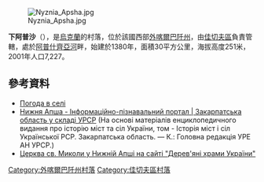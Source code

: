 
[[Image:Nyznia_Apsha.jpg|right]]

{{coord|47|59|51|N|23|50|18|E|scale:30000|display=title}}

'''下阿普沙'''（{{lang-uk|Нижня Апша}}），是[[烏克蘭|烏克蘭]]的村落，位於該國西部[[外喀爾巴阡州|外喀爾巴阡州]]，由[[佳切夫區|佳切夫區]]負責管轄，處於[[阿普什齊亞河|阿普什齊亞河]]畔，始建於1380年，面積30平方公里，海拔高度251米，2001年人口7,227。

==參考資料==
*[http://weather.in.ua/ua/zakarpatskaja/16919 Погода в селі]{{Wayback|url=http://weather.in.ua/ua/zakarpatskaja/16919 |date=20161106041549 }}
* [http://imsu-zakarpattja.com/mista-i-sela-zakarpatskoi-oblasti/tjachivskyj-rajon/dibrova.html Нижня Апша - Інформаційно-пізнавальний портал | Закарпатська область у складі УРСР]{{Wayback|url=http://imsu-zakarpattja.com/mista-i-sela-zakarpatskoi-oblasti/tjachivskyj-rajon/dibrova.html |date=20200223034414 }} (На основі матеріалів енциклопедичного видання про історію міст та сіл України, том - Історія міст і сіл Української РСР. Закарпатська область. — К.: Головна редакція УРЕ АН УРСР.)
* [http://www.derev.org.ua/zakarp/nyzhnia_apsha.htm Церква св. Миколи у Нижній Апші на сайті "Дерев'яні храми України"]{{Wayback|url=http://www.derev.org.ua/zakarp/nyzhnia_apsha.htm |date=20200220071906 }}

{{DEFAULTSORT:Нижня Апша}}

[[Category:外喀爾巴阡州村落|Category:外喀爾巴阡州村落]]
[[Category:佳切夫區村落|Category:佳切夫區村落]]


{{Zakarpattia-geo-stub}}